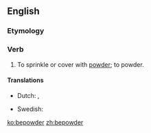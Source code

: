 ==English==

===Etymology===
{{prefix|be|powder}}

===Verb===
{{en-verb}}

# {{context|transitive|obsolete|lang=en}} To sprinkle or cover with [[powder]]; to powder.

====Translations====
{{trans-top|sprinkle or cover with powder}}
* Dutch: {{t+|nl|poederen}}, {{t|nl|bepoederen}}
{{trans-mid}}
* Swedish: {{t+|sv|pudra}}
{{trans-bottom}}

[[ko:bepowder]]
[[zh:bepowder]]